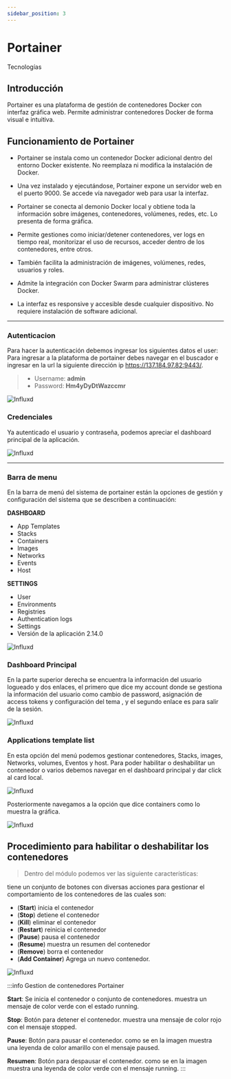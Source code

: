 ```yaml
---
sidebar_position: 3
---
```




# Portainer 

<Highlight color="#666">Tecnologías  </Highlight>

## Introducción

Portainer es una plataforma de gestión de contenedores Docker con interfaz gráfica web. Permite administrar contenedores Docker de forma visual e intuitiva.

## Funcionamiento de Portainer

- Portainer se instala como un contenedor Docker adicional dentro del entorno Docker existente. No reemplaza ni modifica la instalación de Docker.

- Una vez instalado y ejecutándose, Portainer expone un servidor web en el puerto 9000. Se accede vía navegador web para usar la interfaz.

- Portainer se conecta al demonio Docker local y obtiene toda la información sobre imágenes, contenedores, volúmenes, redes, etc. Lo presenta de forma gráfica. 

- Permite gestiones como iniciar/detener contenedores, ver logs en tiempo real, monitorizar el uso de recursos, acceder dentro de los contenedores, entre otros.

- También facilita la administración de imágenes, volúmenes, redes, usuarios y roles.

- Admite la integración con Docker Swarm para administrar clústeres Docker. 

- La interfaz es responsive y accesible desde cualquier dispositivo. No requiere instalación de software adicional.

---

### Autenticacion

Para hacer la autenticación debemos ingresar los siguientes datos el user: 
Para ingresar a la plataforma de portainer debes navegar en el buscador e ingresar en la  url la siguiente dirección ip https://137.184.97.82:9443/.
> * Username: **admin**
> * Password: **Hm4yDyDtWazccmr**


![Influxd](/img/portainer/portainer-0.png "portainer")


### Credenciales

Ya autenticado el usuario y contraseña, podemos apreciar el dashboard principal de la aplicación.

![Influxd](/img/portainer/portainer-1.png "portainer")

---

<VideoPlayer videoSrc="/img/portainer/portainer.mp4" />

### Barra de menu

En la barra de menú del sistema de portainer están la opciones de gestión y configuración del sistema  que se describen a continuación:

 **DASHBOARD**
 * App Templates
 * Stacks
 * Containers
 * Images
 * Networks
 * Events
 * Host

**SETTINGS**
* User
* Environments
* Registries
* Authentication logs
* Settings
* Versión de la aplicación 2.14.0

![Influxd](/img/portainer/portainer-2.png "portainer")

### Dashboard Principal

En la parte superior derecha se encuentra la información del usuario logueado y dos enlaces, el primero que dice my account donde se gestiona la información del usuario como cambio de password, asignación de access tokens y configuración del tema , y el segundo enlace es para salir de la sesión.


![Influxd](/img/portainer/portainer-7.png "portainer")


### Applications template list

En esta opción del menú podemos gestionar contenedores, Stacks, images, Networks, volumes, Eventos y host.
Para poder habilitar o deshabilitar un contenedor o varios debemos navegar en el dashboard principal y dar click al card local.

![Influxd](/img/portainer/portainer-8.png "portainer")

Posteriormente navegamos a la opción que dice containers como lo muestra la gráfica.

![Influxd](/img/portainer/portainer-5.png "portainer")

## Procedimiento para habilitar o deshabilitar los contenedores 


>Dentro del módulo podemos ver las siguiente características: 

tiene un conjunto de botones con diversas acciones para gestionar el comportamiento de los contenedores de las cuales son:

* (**Start**) inicia el contenedor
* (**Stop**)  detiene el contenedor
* (**Kill**) eliminar el contenedor
* (**Restart**) reinicia el contenedor
* (**Pause**) pausa el contenedor
* (**Resume**) muestra un resumen del contenedor
* (**Remove**) borra el contenedor 
* (**Add Container**) Agrega un nuevo contenedor.  

![Influxd](/img/portainer/portainer-6.png "portainer")  


:::info Gestion de contenedores Portainer

**Start**: Se inicia el contenedor o conjunto de contenedores. muestra un mensaje de color verde con el estado running.

**Stop**: Botón para detener el contenedor. muestra una mensaje de color rojo con el mensaje stopped.

**Pause**: Botón para pausar el contenedor. como se en la imagen muestra una leyenda de color amarillo con el mensaje paused.

**Resumen**: Botón para despausar el contenedor. como se en la imagen muestra una leyenda de color verde con el mensaje running.
:::

